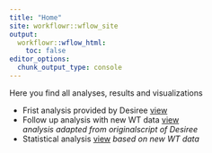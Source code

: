 ```yaml
---
title: "Home"
site: workflowr::wflow_site
output:
  workflowr::wflow_html:
    toc: false
editor_options:
  chunk_output_type: console
---
```



Here you find all analyses, results and visualizations

* Frist analysis provided by Desiree [view](00_Original_Analysis.html)
* Follow up analysis with new WT data [view](00.1_Original_Analysis_Integrated.html) <br>*analysis adapted from originalscript of Desiree*
* Statistical analysis [view](01_Biostat.html) *based on new WT data*

